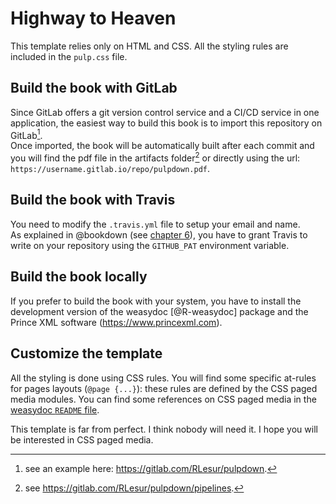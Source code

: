 # Highway to Heaven {#intro .unnumbered}

This template relies only on HTML and CSS. All the styling rules are included in the `pulp.css` file.  

## Build the book with GitLab {-}

Since GitLab offers a git version control service and a CI/CD service in one application, the easiest way to build this book is to import this repository on GitLab^[see an example here: <https://gitlab.com/RLesur/pulpdown>.].  
Once imported, the book will be automatically built after each commit and you will find the pdf file in the artifacts folder^[see <https://gitlab.com/RLesur/pulpdown/pipelines>.] or directly using the url: `https://username.gitlab.io/repo/pulpdown.pdf`.

## Build the book with Travis {-}

You need to modify the `.travis.yml` file to setup your email and name.  
As explained in @bookdown (see [chapter 6](https://bookdown.org/yihui/bookdown/github.html)), you have to grant Travis to write on your repository using the `GITHUB_PAT` environment variable.

## Build the book locally {-}

If you prefer to build the book with your system, you have to install the development version of the weasydoc [@R-weasydoc] package and the Prince XML software (<https://www.princexml.com>).

## Customize the template {-}

All the styling is done using CSS rules. You will find some specific at-rules for pages layouts (`@page {...}`): these rules are defined by the CSS paged media modules. You can find some references on CSS paged media in the [weasydoc `README` file](https://github.com/RLesur/weasydoc#readme).

This template is far from perfect. I think nobody will need it. I hope you will be interested in CSS paged media. 
